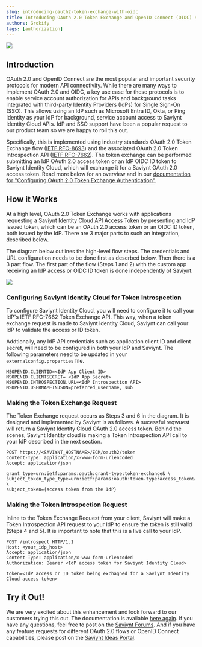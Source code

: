 ```yaml
---
slug: introducing-oauth2-token-exchange-with-oidc
title: Introducing OAuth 2.0 Token Exchange and OpenID Connect (OIDC) Support
authors: Grokify
tags: [authorization]
---
```


![](oauth2oidc_logo.png)

## Introduction

OAuth 2.0 and OpenID Connect are the most popular and important security protocols for modern API connectivity. While there are many ways to implement OAuth 2.0 and OIDC, a key use case for these protocols is to enable service account authorization for APIs and background tasks integrated with third-party Identity Providers (IdPs) for Single Sign-On (SSO). This allows using an IdP such as Microsoft Entra ID, Okta, or Ping Identity as your IdP for background, service account access to Saviynt Identity Cloud APIs. IdP and SSO support have been a popular request to our product team so we are happy to roll this out.

Specifically, this is implemented using industry standards OAuth 2.0 Token Exchange flow ([IETF RFC-8693](https://datatracker.ietf.org/doc/html/rfc8693)) and the associated OAuth 2.0 Token Introspection API ([IETF RFC-7662](https://datatracker.ietf.org/doc/html/rfc7662)). The token exchange can be performed submitting an IdP OAuth 2.0 access token or an IdP OIDC ID token to Saviynt Identity Cloud, which will exchange it for a Saviynt OAuth 2.0 access token. Read more below for an overview and in our [documentation for "Configuring OAuth 2.0 Token Exchange Authentication"](https://docs.saviyntcloud.com/bundle/EIC-Admin-v24x/page/Content/Chapter06-EIC-Configurations/OAuth-Token-Exchange.htm).

## How it Works

At a high level, OAuth 2.0 Token Exchange works with applications requesting a Saviynt Identity Cloud API Access Token by presenting and IdP issued token, which can be an OAuth 2.0 access token or an OIDC ID token, both issued by the IdP. There are 3 major parts to such an integration, described below.

The diagram below outlines the high-level flow steps. The credentials and URL configuration needs to be done first as descrbed below. Then there is a 3 part flow. The first part of the flow (Steps 1 and 2) with the custom app receiving an IdP access or OIDC ID token is done independently of Saviynt.

![](oauth2oidc_flow.png)

### Configuring Saviynt Identity Cloud for Token Introspection

To configure Saviynt Identity Cloud, you will need to configure it to call your IdP's IETF RFC-7662 Token Exchange API. This way, when a token exchange request is made to Saviynt Identity Cloud, Saviynt can call your IdP to validate the access or ID token.

Addtionally, any IdP API credentials such as application client ID and client secret, will need to be configured in both your IdP and Saviynt. The following parameters need to be updated in your `externalconfig.properties` file.

```
MSOPENID.CLIENTID=<IdP App Client ID>
MSOPENID.CLIENTSECRET= <IdP App Secret>
MSOPENID.INTROSPECTION.URL=<IdP Introspection API>
MSOPENID.USERNAMEINJSON=preferred_username, sub
```

### Making the Token Exchange Request

The Token Exchange request occurs as Steps 3 and 6 in the diagram. It is designed and implemented by Saviynt is as follows. A sucessful reqwuest will return a Saviynt Identity Cloud OAuth 2.0 access token. Behind the scenes, Saviynt Identity cloud is making a Token Introspection API call to your IdP described in the next section.

```
POST https://<SAVIYNT_HOSTNAME>/ECM/oauth2/token
Content-Type: application/x-www-form-urlencoded
Accept: application/json

grant_type=urn:ietf:params:oauth:grant-type:token-exchange& \
subject_token_type_type=urn:ietf:params:oauth:token-type:access_token& \
subject_token={access token from the IdP}
```

### Making the Token Introspection Request

Inline to the Token Exchange Request from your client, Saviynt will make a Token Introspection API request to your IdP to ensure the token is still valid (Steps 4 and 5). It is important to note that this is a live call to your IdP.

```
POST /introspect HTTP/1.1
Host: <your_idp_host>
Accept: application/json
Content-Type: application/x-www-form-urlencoded
Authorization: Bearer <IdP access token for Saviynt Identity Cloud>

token=<IdP access or ID token being exchagned for a Saviynt Identity Cloud access token>
```

## Try it Out!

We are very excited about this enhancement and look forward to our customers trying this out. The documentation is available [here again](https://docs.saviyntcloud.com/bundle/EIC-Admin-v24x/page/Content/Chapter06-EIC-Configurations/OAuth-Token-Exchange.htm). If you have any questions, feel free to post on the [Saviynt Forums](https://forums.saviynt.com/). And if you have any feature requests for different OAuth 2.0 flows or OpenID Connect capabilities, please post on the [Saviynt Ideas Portal](https://ideas.saviynt.com/).
